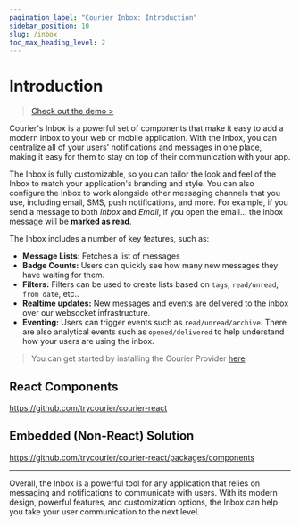 ```yaml
---
pagination_label: "Courier Inbox: Introduction"
sidebar_position: 10
slug: /inbox
toc_max_heading_level: 2
---
```


# Introduction

> [Check out the demo >](https://reactinappnotification.com/)

Courier's Inbox is a powerful set of components that make it easy to add a modern inbox to your web or mobile application. With the Inbox, you can centralize all of your users' notifications and messages in one place, making it easy for them to stay on top of their communication with your app.

The Inbox is fully customizable, so you can tailor the look and feel of the Inbox to match your application's branding and style. You can also configure the Inbox to work alongside other messaging channels that you use, including email, SMS, push notifications, and more.  For example, if you send a message to both _Inbox_ and _Email_, if you open the email... the inbox message will be **marked as read**.

The Inbox includes a number of key features, such as:

- **Message Lists:** Fetches a list of messages
- **Badge Counts:** Users can quickly see how many new messages they have waiting for them.
- **Filters:**  Filters can be used to create lists based on `tags`, `read/unread`, `from date`, etc..
- **Realtime updates:** New messages and events are delivered to the inbox over our websocket infrastructure.
- **Eventing:** Users can trigger events such as `read/unread/archive`.  There are also analytical events such as `opened/delivered` to help understand how your users are using the inbox.

> You can get started by installing the Courier Provider [here](https://app.courier.com/channels/courier)

## React Components

https://github.com/trycourier/courier-react

## Embedded (Non-React) Solution

https://github.com/trycourier/courier-react/packages/components

--- 

Overall, the Inbox is a powerful tool for any application that relies on messaging and notifications to communicate with users. With its modern design, powerful features, and customization options, the Inbox can help you take your user communication to the next level.
